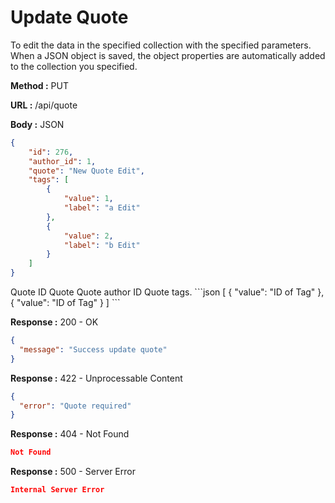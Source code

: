 
# Update Quote

To edit the data in the specified collection with the specified parameters.
When a JSON object is saved, the object properties are automatically added to the collection you specified.

**Method :** <Badge variant="info">PUT</Badge>

**URL :** <Badge variant="dark">/api/quote</Badge>

**Body :** <Badge variant="purple">JSON</Badge>

```json
{
	"id": 276,
	"author_id": 1,
	"quote": "New Quote Edit",
	"tags": [
		{
			"value": 1,
			"label": "a Edit"
		},
		{
			"value": 2,
			"label": "b Edit"
		}
	]
}
```

<Param name="id" type="number" required={true}>
	Quote ID
</Param>
<Param name="quote" type="string" required={true}>
	Quote
</Param>
<Param name="author_id" type="number">
	Quote author ID
</Param>
<Param name="tags" type="array of object">
	Quote tags. 
	```json
	[
		{
			"value": "ID of Tag"
		},
		{
			"value": "ID of Tag"
		}
	]
	```
</Param>

**Response :** <BadgeOutline variant="success">200 - OK</BadgeOutline>

```json
{
  "message": "Success update quote"
}
```

**Response :** <BadgeOutline variant="info">422 - Unprocessable Content</BadgeOutline>

```json
{
  "error": "Quote required"
}
```

**Response :** <BadgeOutline variant="warning">404 - Not Found</BadgeOutline>

```json
Not Found
```

**Response :** <BadgeOutline variant="danger">500 - Server Error</BadgeOutline>

```json
Internal Server Error
```
